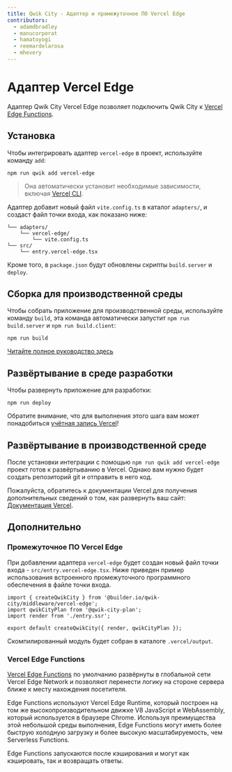 ```yaml
---
title: Qwik City - Адаптер и промежуточное ПО Vercel Edge
contributors:
  - adamdbradley
  - manucorporat
  - hamatoyogi
  - reemardelarosa
  - mhevery
---
```


# Адаптер Vercel Edge

Адаптер Qwik City Vercel Edge позволяет подключить Qwik City к [Vercel Edge Functions](https://vercel.com/docs/concepts/functions/edge-functions).

## Установка

Чтобы интегрировать адаптер `vercel-edge` в проект, используйте команду `add`:

```shell
npm run qwik add vercel-edge
```

> Она автоматически установит необходимые зависимости, включая [Vercel CLI](https://vercel.com/docs/cli).

Адаптер добавит новый файл `vite.config.ts` в каталог `adapters/`, и создаст файл точки входа, как показано ниже:

```shell
└── adapters/
    └── vercel-edge/
        └── vite.config.ts
└── src/
    └── entry.vercel-edge.tsx
```

Кроме того, в `package.json` будут обновлены скрипты `build.server` и `deploy`.

## Сборка для производственной среды

Чтобы собрать приложение для производственной среды, используйте команду `build`, эта команда автоматически запустит `npm run build.server` и `npm run build.client`:

```shell
npm run build
```

[Читайте полное руководство здесь](https://github.com/BuilderIO/qwik/blob/main/starters/adapters/vercel-edge/README.md)

## Развёртывание в среде разработки

Чтобы развернуть приложение для разработки:

```shell
npm run deploy
```

Обратите внимание, что для выполнения этого шага вам может понадобиться [учётная запись Vercel](https://vercel.com/docs/concepts/get-started)!

## Развёртывание в производственной среде

После установки интеграции с помощью `npm run qwik add vercel-edge` проект готов к развёртыванию в Vercel. Однако вам нужно будет создать репозиторий git и отправить в него код.

Пожалуйста, обратитесь к документации Vercel для получения дополнительных сведений о том, как развернуть ваш сайт: [Документация Vercel](https://vercel.com/docs/concepts/deployments/overview).

## Дополнительно

### Промежуточное ПО Vercel Edge

При добавлении адаптера `vercel-edge` будет создан новый файл точки входа - `src/entry.vercel-edge.tsx`. Ниже приведен пример использования встроенного промежуточного программного обеспечения в файле точки входа.

```tsx title="src/entry.vercel-edge.tsx"
import { createQwikCity } from '@builder.io/qwik-city/middleware/vercel-edge';
import qwikCityPlan from '@qwik-city-plan';
import render from './entry.ssr';

export default createQwikCity({ render, qwikCityPlan });
```

Скомпилированный модуль будет собран в каталоге `.vercel/output`.

### Vercel Edge Functions

[Vercel Edge Functions](https://vercel.com/docs/concepts/functions/edge-functions) по умолчанию развёрнуты в глобальной сети Vercel Edge Network и позволяют перенести логику на стороне сервера ближе к месту нахождения посетителя.

Edge Functions используют Vercel Edge Runtime, который построен на том же высокопроизводительном движке V8 JavaScript и WebAssembly, который используется в браузере Chrome. Используя преимущества этой небольшой среды выполнения, Edge Functions могут иметь более быструю холодную загрузку и более высокую масштабируемость, чем Serverless Functions.

Edge Functions запускаются после кэширования и могут как кэшировать, так и возвращать ответы.
